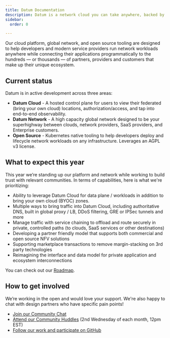```yaml
---
title: Datum Documentation
description: Datum is a network cloud you can take anywhere, backed by open source.
sidebar:
  order: 0

---
```


Our cloud platform, global network, and open source tooling are designed to help developers and modern service providers run network workloads anywhere while connecting their applications programmatically to the hundreds — or thousands — of partners, providers and customers that make up their unique ecosystem.




## Current status

Datum is in active development across three areas:

- **Datum Cloud** - A hosted control plane for users to view their federated (bring your own cloud) locations, authorization/access, and tap into end-to-end observability.
- **Datum Network** - A high capacity global network designed to be your superhighway between clouds, network providers, SaaS providers, and Enterprise customers.
- **Open Source** - Kubernetes native tooling to help developers deploy and lifecycle network workloads on any infrastructure. Leverages an AGPL v3 license.

## What to expect this year

This year we’re standing up our platform and network while working to build trust with relevant communities. In terms of capabilities, here is what we're prioritizing:

- Ability to leverage Datum Cloud for data plane / workloads in addition to bring your own cloud (BYOC) zones.
- Multiple ways to bring traffic into Datum Cloud, including authoritative DNS, built in global proxy / LB, DDoS filtering, GRE or IPSec tunnels and more
- Manage traffic with service chaining to offload and route securely in private, controlled paths (to clouds, SaaS services or other destinations)
- Developing a partner friendly model that supports both commercial and open source NFV solutions
- Supporting marketplace transactions to remove margin-stacking on 3rd party technologies
- Reimagining the interface and data model for private application and ecosystem interconnections

You can check out our [Roadmap](/resources/roadmap/).

## How to get involved

We’re working in the open and would love your support. We're also happy to chat with design partners who have specific pain points!

- [Join our Community Chat](/chat/)
- [Attend our Community Huddles](/community-huddle/) (2nd Wednesday of each month, 12pm EST)
- [Follow our work and participate on GitHub](https://github.com/datum-cloud)
